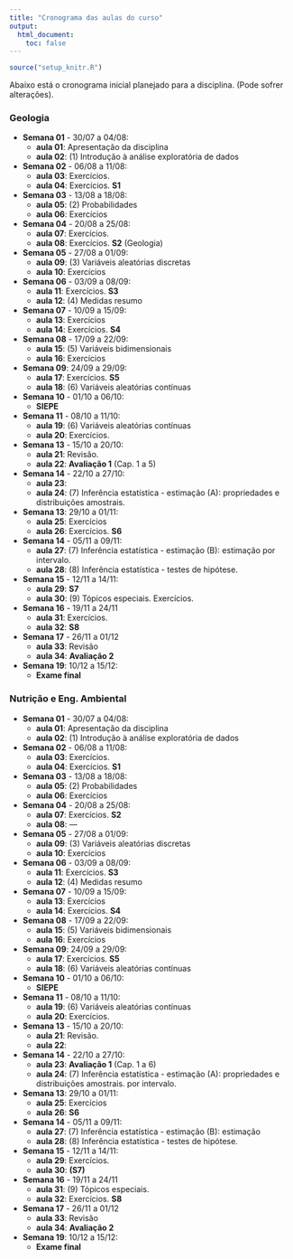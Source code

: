 ```yaml
---
title: "Cronograma das aulas do curso"
output:
  html_document:
    toc: false
---
```


```r
source("setup_knitr.R")
```

Abaixo está o cronograma inicial planejado para a disciplina. (Pode
sofrer alterações).

### Geologia

- **Semana 01** - 30/07 a 04/08: 
    - **aula 01**: Apresentação da disciplina
    - **aula 02**: (1) Introdução à análise exploratória de dados
- **Semana 02** - 06/08 a 11/08:
    - **aula 03**: Exercícios.
    - **aula 04**: Exercícios. **S1**
- **Semana 03** - 13/08 a 18/08:
    - **aula 05**: (2) Probabilidades
    - **aula 06**: Exercícios 
- **Semana 04** - 20/08 a 25/08: 
    - **aula 07**: Exercícios. 
    - **aula 08**: Exercícios. **S2** (Geologia)
- **Semana 05** - 27/08 a 01/09:
    - **aula 09**: (3) Variáveis aleatórias discretas
    - **aula 10**: Exercícios 
- **Semana 06** - 03/09 a 08/09:
    - **aula 11**: Exercícios. **S3**
    - **aula 12**: (4) Medidas resumo
- **Semana 07**  - 10/09 a 15/09:
    - **aula 13**: Exercícios
    - **aula 14**: Exercícios. **S4**
- **Semana 08** - 17/09 a 22/09:
    - **aula 15**: (5) Variáveis bidimensionais
    - **aula 16**: Exercícios
- **Semana 09**: 24/09 a 29/09:
    - **aula 17**: Exercícios. **S5**
    - **aula 18**: (6) Variáveis aleatórias contínuas
- **Semana 10** - 01/10 a 06/10:
    - **SIEPE**
- **Semana 11** - 08/10 a 11/10: 
    - **aula 19**: (6) Variáveis aleatórias contínuas
    - **aula 20**: Exercícios.
- **Semana 13** - 15/10 a 20/10:
    - **aula 21**: Revisão. 
    - **aula 22**: **Avaliação 1** (Cap. 1 a 5)
- **Semana 14** - 22/10 a 27/10:
    - **aula 23**: 
    - **aula 24**: (7) Inferência estatística - estimação (A):
  propriedades e distribuições amostrais.
- **Semana 13**: 29/10 a 01/11:
    - **aula 25**: Exercícios
    - **aula 26**: Exercícios. **S6**
- **Semana 14** - 05/11 a 09/11:
    - **aula 27**: (7) Inferência estatística - estimação (B): estimação
  por intervalo.
    - **aula 28**: (8) Inferência estatística - testes de hipótese.
- **Semana 15** - 12/11 a 14/11:
    - **aula 29**: **S7**
    - **aula 30**: (9) Tópicos especiais. Exercícios.
- **Semana 16** - 19/11 a 24/11
    - **aula 31**: Exercícios. 
    - **aula 32**: **S8**
- **Semana 17** - 26/11 a 01/12
    - **aula 33**: Revisão
    - **aula 34**: **Avaliação 2**

- **Semana 19**: 10/12 a 15/12:
    - **Exame final**

### Nutrição e Eng. Ambiental 

- **Semana 01** - 30/07 a 04/08: 
    - **aula 01**: Apresentação da disciplina
    - **aula 02**: (1) Introdução à análise exploratória de dados
- **Semana 02** - 06/08 a 11/08:
    - **aula 03**: Exercícios.
    - **aula 04**: Exercícios. **S1**
- **Semana 03** - 13/08 a 18/08:
    - **aula 05**: (2) Probabilidades
    - **aula 06**: Exercícios 
- **Semana 04** - 20/08 a 25/08: 
    - **aula 07**: Exercícios. **S2** 
    - **aula 08**: --- 
- **Semana 05** - 27/08 a 01/09:
    - **aula 09**: (3) Variáveis aleatórias discretas
    - **aula 10**: Exercícios 
- **Semana 06** - 03/09 a 08/09:
    - **aula 11**: Exercícios. **S3**
    - **aula 12**: (4) Medidas resumo
- **Semana 07**  - 10/09 a 15/09:
    - **aula 13**: Exercícios
    - **aula 14**: Exercícios. **S4**
- **Semana 08** - 17/09 a 22/09:
    - **aula 15**: (5) Variáveis bidimensionais
    - **aula 16**: Exercícios
- **Semana 09**: 24/09 a 29/09:
    - **aula 17**: Exercícios. **S5**
    - **aula 18**: (6) Variáveis aleatórias contínuas
- **Semana 10** - 01/10 a 06/10:
    - **SIEPE**
- **Semana 11** - 08/10 a 11/10: 
    - **aula 19**: (6) Variáveis aleatórias contínuas
    - **aula 20**: Exercícios.
- **Semana 13** - 15/10 a 20/10:
    - **aula 21**: Revisão. 
    - **aula 22**: 
- **Semana 14** - 22/10 a 27/10:
    - **aula 23**: **Avaliação 1** (Cap. 1 a 6)
    - **aula 24**: (7) Inferência estatística - estimação (A):
  propriedades e distribuições amostrais.
  por intervalo.
- **Semana 13**: 29/10 a 01/11:
    - **aula 25**: Exercícios
    - **aula 26**: **S6**
- **Semana 14** - 05/11 a 09/11:
    - **aula 27**: (7) Inferência estatística - estimação (B): estimação
    - **aula 28**: (8) Inferência estatística - testes de hipótese.
- **Semana 15** - 12/11 a 14/11:
    - **aula 29**: Exercícios.
    - **aula 30**: **(S7)**
- **Semana 16** - 19/11 a 24/11
    - **aula 31**: (9) Tópicos especiais.
    - **aula 32**: Exercícios. **S8** 
- **Semana 17** - 26/11 a 01/12
    - **aula 33**: Revisão
    - **aula 34**: **Avaliação 2**

- **Semana 19**: 10/12 a 15/12:
    - **Exame final**
